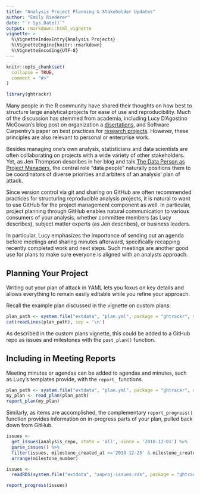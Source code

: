 ```yaml
---
title: "Analysis Project Planning & Stakeholder Updates"
author: "Emily Riederer"
date: "`r Sys.Date()`"
output: rmarkdown::html_vignette
vignette: >
  %\VignetteIndexEntry{Analysis Projects}
  %\VignetteEngine{knitr::rmarkdown}
  %\VignetteEncoding{UTF-8}
---
```


```r
knitr::opts_chunk$set(
  collapse = TRUE,
  comment = "#>"
)

library(ghtrackr)
```

Many people in the R community have shared their thoughts on how best to structure large analytical projects for ease of use and reproducibility. Much of the discussion has stemmed from academia, including Lucy D'Agostino McGowan's blog post on organization a [disertations](https://livefreeordichotomize.com/2018/09/14/one-year-to-dissertate/), and Software Carpentry's paper on best practices for [research projects](https://arxiv.org/abs/1609.00037). However, these principles are also relevant to personal or enterprise work.

Besides managing one's own analysis, statisticians and data scientists are often collaborating on projects with a wide variety of other stakeholders. Yet, as Jen Thompson describes in her blog and talk [The Data Person as Project Managers](https://jenthompson.me/2018/10/31/data-person-as-pm/), the central role "data people" naturally positions them to be coordinators of diverse priorities and arbiters of an analysis' plan of attack.

Since version control via git and sharing on GitHub are often recommended practices for structuring reproducible analysis projects, it is natural to want to use GitHub for the project management component as well. In particular, project planning through GitHub enables natural communication to various consumers of your analysis, whether committee members (as Lucy describes), subject matter experts (as Jen describes), or business leaders.

In particular, Lucy emphasizes the importance of sending out an agenda before meetings and sharing minutes afterward, specifically recapping recently completed work and next steps. Such meetings are another good use for plans to make sure everyone is aligned with an analysts approach.

## Planning Your Project

Writing out your plan of attack in YAML lets you foxus on key details and allows everything to remain easily editable while you refine your approach.

Recall the example plan discussed in the vignette on custom plans:

```r
plan_path <- system.file("extdata", "plan.yml", package = "ghtrackr", mustWork = TRUE)
cat(readLines(plan_path), sep = '\n')
```

As described in the custom plans vignette, this could be added to a GitHub repo as issues and milestones with the `post_plan()` function.

## Including in Meeting Reports

Meeting minutes or agendas can be added to agendas and minutes, such as Lucy's templates provide, with the `report_` functions. 

```r
plan_path <- system.file("extdata", "plan.yml", package = "ghtrackr", mustWork = TRUE)
my_plan <- read_plan(plan_path)
report_plan(my_plan)
```

Similarly, as items are accomplished, the complementary `report_progress()` function provides information on in-progress parts of your plan, pulled back down from GitHub.

```r
issues <- 
  get_issues(analysis_repo, state = 'all', since = '2018-12-01') %>% 
  parse_issues() %>%
  filter(issues, milestone_created_at >='2018-12-25' & milestone_created_at <= '2018-12-31') %>%
  arrange(milestone_number)
```

```r
issues <- 
  readRDS(system.file("extdata", "anproj-issues.rds", package = "ghtrackr", mustWork = TRUE))
```

```r
report_progress(issues)
```

